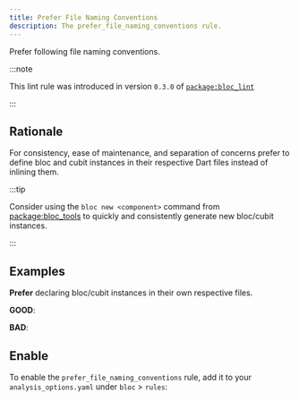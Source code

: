 ```yaml
---
title: Prefer File Naming Conventions
description: The prefer_file_naming_conventions rule.
---
```



<div class="badges">
	<Badge text="new" />
	<Badge text="dart" variant="note" />
	<Badge text="recommended" variant="success" />
</div>

Prefer following file naming conventions.

:::note

This lint rule was introduced in version `0.3.0` of
[`package:bloc_lint`](https://pub.dev/packages/bloc_lint)

:::

## Rationale

For consistency, ease of maintenance, and separation of concerns prefer to
define bloc and cubit instances in their respective Dart files instead of
inlining them.

:::tip

Consider using the `bloc new <component>` command from
[package:bloc_tools](https://pub.dev/packages/bloc_tools) to quickly and
consistently generate new bloc/cubit instances.

:::

## Examples

**Prefer** declaring bloc/cubit instances in their own respective files.

**GOOD**:

<GoodSnippet />

**BAD**:

<BadSnippet />

## Enable

To enable the `prefer_file_naming_conventions` rule, add it to your
`analysis_options.yaml` under `bloc` > `rules`:

<EnableRuleSnippet name="prefer_file_naming_conventions" />
